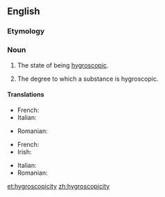 ==English==

===Etymology===
{{suffix|hygroscopic|ity}}

===Noun===
{{en-noun|hygroscopicities|-}}

# {{context|uncountable}} The state of being [[hygroscopic]].
# {{context|countable}} The degree to which a substance is hygroscopic.

====Translations====
{{trans-top|the state of being hygroscopic}}
* French: {{t+|fr|hygroscopicité|f}}
* Italian: {{t-|it|igroscopicità|f}}
{{trans-mid}}
* Romanian: {{t-|ro|higroscopicitate|f}}
{{trans-bottom}}

{{trans-top|the degree to which a substance is hygroscopic}}
* French: {{t+|fr|hygroscopicité|f}}
* Irish: {{t-|ga|tais-scópacht|f}}
{{trans-mid}}
* Italian: {{t-|it|igroscopicità|f}}
* Romanian: {{t-|ro|higroscopicitate|f}}
{{trans-bottom}}

[[et:hygroscopicity]]
[[zh:hygroscopicity]]